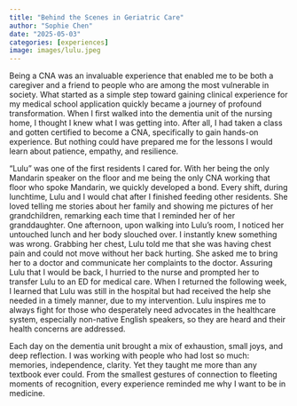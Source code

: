 ```yaml
---
title: "Behind the Scenes in Geriatric Care"
author: "Sophie Chen"
date: "2025-05-03"
categories: [experiences]
image: images/lulu.jpeg
---
```


Being a CNA was an invaluable experience that enabled me to be both a caregiver and a friend to people who are among the most vulnerable in society.
What started as a simple step toward gaining clinical experience for my medical school application quickly became a journey of profound transformation.
When I first walked into the dementia unit of the nursing home, I thought I knew what I was getting into.
After all, I had taken a class and gotten certified to become a CNA, specifically to gain hands-on experience.
But nothing could have prepared me for the lessons I would learn about patience, empathy, and resilience.

"Lulu" was one of the first residents I cared for. With her being the only Mandarin speaker on the floor and me being the only CNA working that floor who spoke Mandarin, we quickly developed a bond.
Every shift, during lunchtime, Lulu and I would chat after I finished feeding other residents. She loved telling me stories about her family and showing me pictures of her grandchildren, remarking
each time that I reminded her of her granddaughter. One afternoon, upon walking into Lulu’s room, I noticed her untouched lunch and her body slouched over. I instantly knew something was wrong.
Grabbing her chest, Lulu told me that she was having chest pain and could not move without her back hurting. She asked me to bring her to a doctor and communicate her complaints to the doctor. 
Assuring Lulu that I would be back, I hurried to the nurse and prompted her to transfer Lulu to an ED for medical care. When I returned the following week, I learned that Lulu was still in the hospital
but had received the help she needed in a timely manner, due to my intervention. Lulu inspires me to always fight for those who desperately need advocates in the healthcare system, especially non-native English speakers, 
so they are heard and their health concerns are addressed.

Each day on the dementia unit brought a mix of exhaustion, small joys, and deep reflection. I was working with people who had lost so much: memories, independence, clarity. Yet they taught me more than any textbook ever could. 
From the smallest gestures of connection to fleeting moments of recognition, every experience reminded me why I want to be in medicine.

